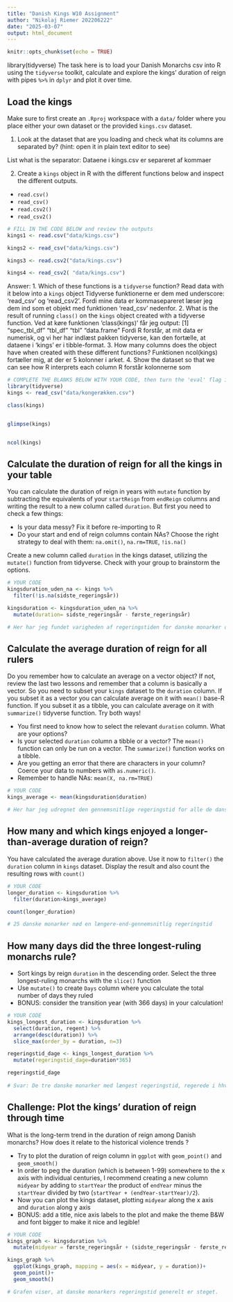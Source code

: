 ```yaml
---
title: "Danish Kings W10 Assignment"
author: "Nikolaj Riemer 202206222"
date: "2025-03-07"
output: html_document
---
```


```r
knitr::opts_chunk$set(echo = TRUE)
```

library(tidyverse)
The task here is to load your Danish Monarchs csv into R using the `tidyverse` toolkit, calculate and explore the kings' duration of reign with pipes `%>%` in `dplyr` and plot it over time.

## Load the kings

Make sure to first create an  `.Rproj` workspace with a `data/` folder where you place either your own dataset or the provided `kings.csv` dataset. 

1. Look at the dataset that are you loading and check what its columns are separated by? (hint: open it in plain text editor to see)

List what is the separator: Dataene i kings.csv er separeret af kommaer  

2. Create a `kings` object in R with the different functions below and inspect the different outputs.
-  `read.csv()`
-  `read_csv()`
-  `read.csv2()` 
-  `read_csv2()`
```r
# FILL IN THE CODE BELOW and review the outputs
kings1 <- read.csv("data/kings.csv")

kings2 <- read_csv("data/kings.csv")

kings3 <- read.csv2("data/kings.csv")

kings4 <- read_csv2( "data/kings.csv")
```
Answer: 
1. Which of these functions is a `tidyverse` function? Read data with it below into a `kings` object
Tidyverse funktionerne er dem med underscore: 'read_csv' og 'read_csv2'. Fordi mine data er kommasepareret læser jeg dem ind som et objekt med funktionen 'read_csv' nedenfor.
2. What is the result of running `class()` on the `kings` object created with a tidyverse function.
Ved at køre funktionen 'class(kings)' får jeg output: [1] "spec_tbl_df" "tbl_df" "tbl" "data.frame" 
Fordi R forstår, at mit data er numerisk, og vi her har indlæst pakken tidyverse, kan den fortælle, at dataene i 'kings' er i tibble-format.
3. How many columns does the object have when created with these different functions?
Funktionen ncol(kings) fortæller mig, at der er 5 kolonner i arket.
4. Show the dataset so that we can see how R interprets each column
R forstår kolonnerne som <dbl>
```r
# COMPLETE THE BLANKS BELOW WITH YOUR CODE, then turn the 'eval' flag in this chunk to TRUE.
library(tidyverse)
kings <- read_csv("data/kongerækken.csv")

class(kings)


glimpse(kings)


ncol(kings)


```


## Calculate the duration of reign for all the kings in your table
You can calculate the duration of reign in years with `mutate` function by subtracting the equivalents of your `startReign` from `endReign` columns and writing the result to a new column called `duration`. But first you need to check a few things:


* Is your data messy? Fix it before re-importing to R
* Do your start and end of reign columns contain NAs? Choose the right strategy to deal with them: `na.omit()`, `na.rm=TRUE`, `!is.na()`


Create a new column called  `duration` in the kings dataset, utilizing the `mutate()` function from tidyverse. Check with your group to brainstorm the options.


```r
# YOUR CODE
kingsduration_uden_na <- kings %>% 
  filter(!is.na(sidste_regeringsår))

kingsduration <- kingsduration_uden_na %>%
  mutate(duration= sidste_regeringsår - første_regeringsår)

# Her har jeg fundet varigheden af regeringstiden for danske monarker og samlet dem i en ny kolonne med navnet 'duration'.
```


## Calculate the average duration of reign for all rulers
Do you remember how to calculate an average on a vector object? If not, review the last two lessons and remember that a column is basically a vector. So you need to subset your `kings` dataset to the `duration` column. If you subset it as a vector you can calculate average on it with `mean()` base-R function. If you subset it as a tibble, you can calculate average on it with `summarize()` tidyverse function. Try both ways!

* You first need to know how to select the relevant `duration` column. What are your options?
* Is your selected `duration` column a tibble or a vector? The `mean()` function can only be run on a vector. The `summarize()` function works on a tibble.
* Are you getting an error that there are characters in your column? Coerce your data to numbers with `as.numeric()`.
* Remember to handle NAs: `mean(X, na.rm=TRUE)`


```r
# YOUR CODE
kings_average <- mean(kingsduration$duration)

# Her har jeg udregnet den gennemsnitlige regeringstid for alle de danske monarker, i værdien 'kings_average' = 20
```

## How many and which kings enjoyed a longer-than-average duration of reign?

You have calculated the average duration above. Use it now to `filter()` the `duration` column in  `kings` dataset. Display the result and also  count the resulting rows with `count()`

```r
# YOUR CODE
longer_duration <- kingsduration %>% 
  filter(duration>kings_average)

count(longer_duration)

# 25 danske monarker nød en længere-end-gennemsnitlig regeringstid
```


## How many days did the three longest-ruling monarchs rule? 

* Sort kings by reign `duration` in the descending order. Select the three longest-ruling monarchs with the `slice()` function
* Use `mutate()` to create `Days` column where you calculate the total number of days they ruled
* BONUS: consider the transition year (with 366 days) in your calculation!

```r
# YOUR CODE
kings_longest_duration <- kingsduration %>% 
  select(duration, regent) %>% 
  arrange(desc(duration)) %>% 
  slice_max(order_by = duration, n=3)

regeringstid_dage <- kings_longest_duration %>% 
  mutate(regeringstid_dage=duration*365)

regeringstid_dage
  
# Svar: De tre danske monarker med længest regeringstid, regerede i hhv. 21900, 18980 og 15695 dage.  
```


## Challenge: Plot the kings' duration of reign through time

What is the long-term trend in the duration of reign among Danish monarchs? How does it relate to the historical violence trends ? 

* Try to plot the duration of reign column in `ggplot` with `geom_point()` and  `geom_smooth()`
* In order to peg the duration (which is between 1-99) somewhere to the x axis with individual centuries, I recommend creating a new column `midyear` by adding to `startYear` the product of `endYear` minus the `startYear` divided by two (`startYear + (endYear-startYear)/2`).
* Now you can plot the kings dataset, plotting `midyear` along the x axis and `duration` along y axis
* BONUS: add a title, nice axis labels to the plot and make the theme B&W and font bigger to make it nice and legible!

```r
# YOUR CODE
kings_graph <- kingsduration %>%
  mutate(midyear = første_regeringsår + (sidste_regeringsår - første_regeringsår / 2))

kings_graph %>% 
  ggplot(kings_graph, mapping = aes(x = midyear, y = duration))+
  geom_point()+
  geom_smooth()

# Grafen viser, at danske monarkers regeringstid generelt er steget.

```



